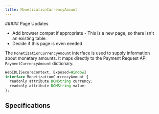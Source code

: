 ```yaml
---
title: MonetizationCurrencyAmount
---
```



<div class='draft'>
  ##### Page Updates
  
  - Add browser compat if appropriate - This is a new page, so there isn't an existing table.
  - Decide if this page is even needed

</div>

The `MonetizationCurrencyAmount` interface is used to supply information about monetary amounts. It maps directly to the <LinkOut href="https://www.w3.org/TR/payment-request/#dom-paymentcurrencyamount">Payment Request API</LinkOut> `PaymentCurrencyAmount` dictionary.

```js
WebIDL[SecureContext, Exposed=Window]
interface MonetizationCurrencyAmount {
  readonly attribute DOMString currency;
  readonly attribute DOMString value;
};
```

## Specifications

<Specification anchor='monetizationcurrencyamount-interface' />
